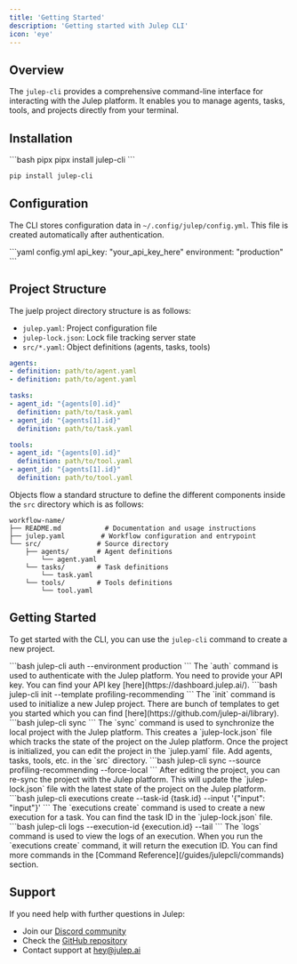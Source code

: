 ```yaml
---
title: 'Getting Started'
description: 'Getting started with Julep CLI'
icon: 'eye'
---
```


## Overview

The `julep-cli` provides a comprehensive command-line interface for interacting with the Julep platform. It enables you to manage agents, tasks, tools, and projects directly from your terminal.

## Installation

<CodeGroup>
```bash pipx
pipx install julep-cli
```

```bash pip
pip install julep-cli
```
</CodeGroup>

## Configuration

The CLI stores configuration data in `~/.config/julep/config.yml`. This file is created automatically after authentication.

<CodeGroup>
```yaml config.yml
api_key: "your_api_key_here"
environment: "production"
```
</CodeGroup>

## Project Structure

The juelp project directory structure is as follows:

- `julep.yaml`: Project configuration file
- `julep-lock.json`: Lock file tracking server state
- `src/*.yaml`: Object definitions (agents, tasks, tools)

```yaml julep.yaml
agents:
- definition: path/to/agent.yaml
- definition: path/to/agent.yaml

tasks:
- agent_id: "{agents[0].id}"
  definition: path/to/task.yaml
- agent_id: "{agents[1].id}"
  definition: path/to/task.yaml

tools:
- agent_id: "{agents[0].id}"
  definition: path/to/tool.yaml
- agent_id: "{agents[1].id}"
  definition: path/to/tool.yaml
```

Objects flow a standard structure to define the different components inside the `src` directory which is as follows:

```plaintext
workflow-name/
├── README.md           # Documentation and usage instructions
├── julep.yaml         # Workflow configuration and entrypoint
└── src/              # Source directory
    ├── agents/       # Agent definitions
        └── agent.yaml
    └── tasks/        # Task definitions
        └── task.yaml
    └── tools/        # Tools definitions
        └── tool.yaml
```

## Getting Started


To get started with the CLI, you can use the `julep-cli` command to create a new project.

<Steps>

  <Step title="Authenticate">
  ```bash
  julep-cli auth --environment production
  ```
  The `auth` command is used to authenticate with the Julep platform. You need to provide your API key. You can find your API key [here](https://dashboard.julep.ai/).
  </Step>

  <Step title="Initialize Project">
  ```bash
  julep-cli init --template profiling-recommending
  ```
  The `init` command is used to initialize a new Julep project. There are bunch of templates to get you started which you can find [here](https://github.com/julep-ai/library).
  </Step>

  <Step title="Sync Project">
  ```bash
  julep-cli sync
  ```
  The `sync` command is used to synchronize the local project with the Julep platform. This creates a `julep-lock.json` file which tracks the state of the project on the Julep platform.
  </Step>

  <Step title="Edit the project">
  Once the project is initialized, you can edit the project in the `julep.yaml` file. Add agents, tasks, tools, etc. in the `src` directory.
  </Step>

  <Step title="Re-Sync Project">
  ```bash
  julep-cli sync --source profiling-recommending --force-local
  ```
  After editing the project, you can re-sync the project with the Julep platform. This will update the `julep-lock.json` file with the latest state of the project on the Julep platform.
  </Step>

  <Step title="Run the project">
  ```bash
  julep-cli executions create --task-id {task.id} --input '{"input": "input"}'
  ```
  The `executions create` command is used to create a new execution for a task. You can find the task ID in the `julep-lock.json` file.
  </Step>

  <Step title="View the execution">
  ```bash
  julep-cli logs --execution-id {execution.id} --tail
  ```
  The `logs` command is used to view the logs of an execution. When you run the `executions create` command, it will return the execution ID.
  </Step>

</Steps>

<Note>
  You can find more commands in the [Command Reference](/guides/julepcli/commands) section.
</Note>

## Support

If you need help with further questions in Julep:

- Join our [Discord community](https://discord.com/invite/JTSBGRZrzj)
- Check the [GitHub repository](https://github.com/julep-ai/julep)
- Contact support at [hey@julep.ai](mailto:hey@julep.ai)
